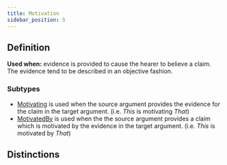 ```yaml
---
title: Motivation
sidebar_position: 5
---
```


## Definition

**Used when:** evidence is provided to cause the hearer to believe a claim. The evidence tend to be described in an objective fashion.

### Subtypes
- [Motivating](./motivating.mdx) is used when the source argument provides the evidence for the claim in the target argument. (i.e. *This* is motivating *That*)
- [MotivatedBy](./motivatedby.mdx) is used when the the source argument provides a claim which is motivated by the evidence in the target argument. (i.e. *This* is motivated by *That*)

## Distinctions


<Markdown />